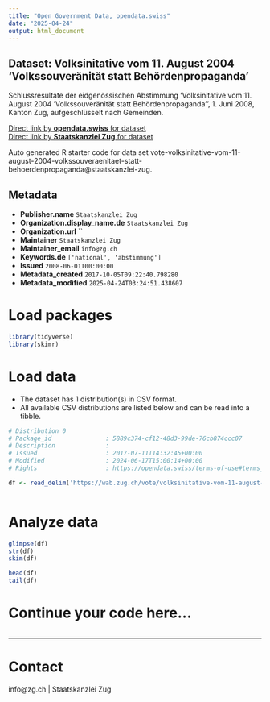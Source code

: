 ```yaml
---
title: "Open Government Data, opendata.swiss"
date: "2025-04-24"
output: html_document
---
```


## Dataset: Volksinitative vom 11. August 2004 'Volkssouveränität statt Behördenpropaganda'

Schlussresultate der eidgenössischen Abstimmung 'Volksinitative vom 11. August 2004 'Volkssouveränität statt Behördenpropaganda'', 1. Juni 2008, Kanton Zug, aufgeschlüsselt nach Gemeinden.

[Direct link by **opendata.swiss** for dataset](https://opendata.swiss/de/dataset/volksinitative-vom-11-august-2004-volkssouveranitat-statt-behordenpropaganda)<br>
[Direct link by **Staatskanzlei Zug** for dataset](https://wab.zug.ch/vote/volksinitative-vom-11-august-2004-volkssouveraenitaet-statt-behoerdenpropaganda/data)

Auto generated R starter code for data set vote-volksinitative-vom-11-august-2004-volkssouveraenitaet-statt-behoerdenpropaganda@staatskanzlei-zug.

## Metadata

- **Publisher.name** `Staatskanzlei Zug`
- **Organization.display_name.de** `Staatskanzlei Zug`
- **Organization.url** ``
- **Maintainer** `Staatskanzlei Zug`
- **Maintainer_email** `info@zg.ch`
- **Keywords.de** `['national', 'abstimmung']`
- **Issued** `2008-06-01T00:00:00`
- **Metadata_created** `2017-10-05T09:22:40.798280`
- **Metadata_modified** `2025-04-24T03:24:51.438607`


# Load packages

```r

library(tidyverse)
library(skimr)

```

# Load data

-   The dataset has 1 distribution(s) in CSV format.
-   All available CSV distributions are listed below and can be read into a tibble.

```r

# Distribution 0
# Package_id               : 5889c374-cf12-48d3-99de-76cb874ccc07
# Description              : 
# Issued                   : 2017-07-11T14:32:45+00:00
# Modified                 : 2024-06-17T15:00:14+00:00
# Rights                   : https://opendata.swiss/terms-of-use#terms_by

df <- read_delim('https://wab.zug.ch/vote/volksinitative-vom-11-august-2004-volkssouveraenitaet-statt-behoerdenpropaganda/data-csv')



```

# Analyze data

```r

glimpse(df)
str(df)
skim(df)

head(df)
tail(df)

```

# Continue your code here...

```r

```

------------------------------------------------------------------------

# Contact

info@zg.ch | Staatskanzlei Zug
